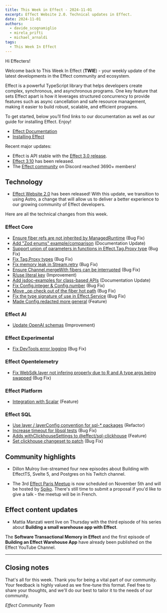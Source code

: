 ```yaml
---
title: This Week in Effect - 2024-11-01
excerpt: Effect Website 2.0. Technical updates in Effect.
date: 2024-11-01
authors:
  - davide_scognamiglio
  - mirela_prifti
  - michael_arnaldi
tags:
  - This Week In Effect
---
```



Hi Effecters!

Welcome back to This Week In Effect (**TWIE**) - your weekly update of the latest developments in the Effect community and ecosystem.

Effect is a powerful TypeScript library that helps developers create complex, synchronous, and asynchronous programs. One key feature that sets Effect apart is how it leverages structured concurrency to provide features such as async cancellation and safe resource management, making it easier to build robust, scalable, and efficient programs.

To get started, below you’ll find links to our documentation as well as our guide for installing Effect. Enjoy!

- [Effect Documentation](/docs/getting-started/introduction/)
- [Installing Effect](/docs/getting-started/installation/)

Recent major updates:

- Effect is API stable with the [Effect 3.0 release](https://effect.website/blog/effect-3.0).
- [Effect 3.10](https://effect.website/blog/effect-3.10) has been released.
- The [Effect community](https://discord.gg/effect-ts) on Discord reached 3690+ members!

## Technology

- [Effect Website 2.0](https://effect.website/blog/releases/website-20) has been released! With this update, we transition to using Astro, a change that will allow us to deliver a better experience to our growing community of Effect developers.

  <Tweet id="1851337519058546730" />


Here are all the technical changes from this week.

### Effect Core
- [Ensure fiber refs are not inherited by ManagedRuntime](https://github.com/Effect-TS/effect/pull/3845) (Bug Fix)
- [Add "Zod enums" example/comparison](https://github.com/Effect-TS/effect/pull/3850) (Documentation Update)
- [Support union of parameters in functions in Effect.Tag.Proxy type](https://github.com/Effect-TS/effect/pull/3841) (Bug Fix)
- [Fix Tag.Proxy types](https://github.com/Effect-TS/effect/pull/3858) (Bug Fix)
- [Fix memory leak in Stream.retry](https://github.com/Effect-TS/effect/pull/3865) (Bug Fix)
- [Ensure Channel.mergeWith fibers can be interrupted](https://github.com/Effect-TS/effect/pull/3867) (Bug Fix)
- [R/use literal key](https://github.com/Effect-TS/effect/pull/3849) (Improvement)
- [Add jsdoc-examples for class-based APIs](https://github.com/Effect-TS/effect/pull/3869) (Documentation Update)
- [Fix Config.integer & Config.number](https://github.com/Effect-TS/effect/pull/3872) (Bug Fix)
- [Move _op check out of the fiber hot path](https://github.com/Effect-TS/effect/pull/3868) (Bug Fix)
- [Fix the type signature of use in Effect.Service](https://github.com/Effect-TS/effect/pull/3862) (Bug Fix)
- [Made Config.redacted more general](https://github.com/Effect-TS/effect/pull/3873) (Feature)


### Effect AI
- [Update OpenAI schemas](https://github.com/Effect-TS/effect/pull/3854) (Improvement)


### Effect Experimental
- [Fix DevTools error logging](https://github.com/Effect-TS/effect/pull/3875) (Bug Fix)


### Effect Opentelemetry
- [Fix WebSdk.layer not infering properly due to R and A type args being swapped](https://github.com/Effect-TS/effect/pull/3874) (Bug Fix)


### Effect Platform
- [Integration with Scalar](https://github.com/Effect-TS/effect/pull/3856) (Feature)


### Effect SQL
- [Use layer / layerConfig convention for sql-* packages](https://github.com/Effect-TS/effect/pull/3852) (Refactor)
- [Increase timeout for libsql tests](https://github.com/Effect-TS/effect/pull/3855) (Bug Fix)
- [Adds withClickhouseSettings to @effect/sql-clickhouse](https://github.com/Effect-TS/effect/pull/3859) (Feature)
- [Set clickhouse changeset to patch](https://github.com/Effect-TS/effect/pull/3876) (Bug Fix)


## Community highlights

- Dillon Mulroy live-streamed four new episodes about Building with EffectTS, Svelte 5, and Postgres on his Twitch channel.
  <TwitchPlayerNonInteractive video="2287475472" />

- The 3rd [Effect Paris Meetup](https://www.meetup.com/fr-FR/effect-paris/events/304021172/?eventorigin=group_upcoming_events) is now scheduled on November 5th and will be hosted by [Spiko](https://www.spiko.xyz/). There's still time to submit a proposal if you'd like to give a talk - the meetup will be in French.

  <Tweet id="1846142515583262767" />

## Effect content updates

- Mattia Manzati went live on Thursday with the third episode of his series about **Building a small warehouse app with Effect**.

  <Tweet id="1852282574439158150" />

The **Software Transactional Memory in Effect**  and the first episode of **Building an Effect Warehouse App** have already been published on the Effect YouTube Channel.

  <YouTube
    id="https://www.youtube.com/embed/CSyXP_VZnro?si=QR2GYQDCrY1QHDTC"
    title="Effect Development - Learning to Use STM"
  />
  
---

<YouTube
  id="https://www.youtube.com/embed/AuAvnJZDROk?si=DGRhSW1SZXufv7zV"
  title="Effect Development - Building an Effect Warehouse App #1"
/>

## Closing notes

That's all for this week. Thank you for being a vital part of our community. Your feedback is highly valued as we fine-tune this format. Feel free to share your thoughts, and we'll do our best to tailor it to the needs of our community.

_Effect Community Team_
